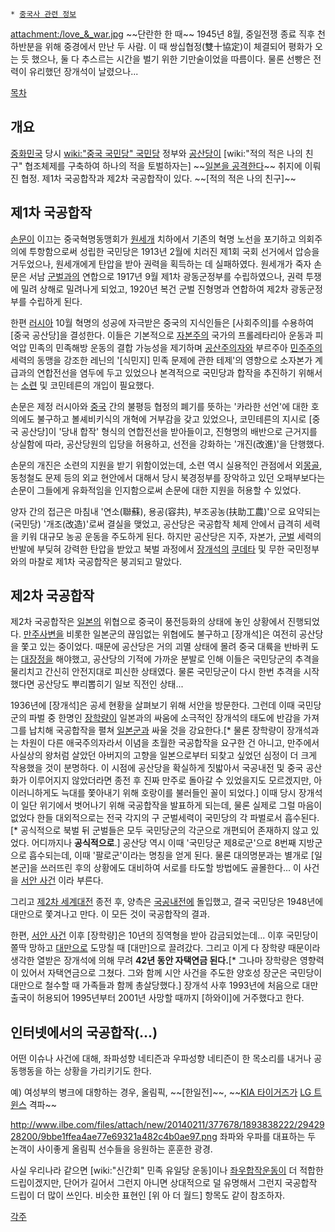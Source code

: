  * [[중국사 관련 정보]]

attachment:/love_&_war.jpg
~~단란한 한 때~~ 1945년 8월, 중일전쟁 종료 직후 천하반분을 위해 중경에서 만난 두 사람. 이 때 쌍십협정(雙十協定)이 체결되어 평화가 오는 듯 했으나, 둘 다 추스르는 시간을 벌기 위한 기만술이었을 따름이다. 물론 선빵은 전력이 유리했던 장개석이 날렸으나...

[[목차]]
== 개요 ==
[[중화민국]] 당시 [[wiki:"중국 국민당" 국민당]] 정부와 [[중국 공산당|공산당]]이 [wiki:"적의 적은 나의 친구" 협조체제를 구축하여 하나의 적을 토벌하자는] ~~[[일본을 공격한다]]~~ 취지에 이뤄진 협정. 제1차 국공합작과 제2차 국공합작이 있다. ~~[적의 적은 나의 친구]~~

== 제1차 국공합작 ==
[[손문]]이 이끄는 중국혁명동맹회가 [[원세개]] 치하에서 기존의 혁명 노선을 포기하고 의회주의에 투항함으로써 성립한 국민당은 1913년 2월에 치러진 제1회 국회 선거에서 압승을 거두었으나, 원세개에게 탄압을 받아 권력을 획득하는 데 실패하였다. 원세개가 죽자 손문은 서남 [[군벌]]과의 연합으로 1917년 9월 제1차 광동군정부를 수립하였으나, 권력 투쟁에 밀려 상해로 밀려나게 되었고, 1920년 복건 군벌 진형명과 연합하여 제2차 광동군정부를 수립하게 된다.

한편 [[러시아]] 10월 혁명의 성공에 자극받은 중국의 지식인들은 [사회주의]를 수용하여 [중국 공산당]을 결성한다. 이들은 기본적으로 [[자본주의]] 국가의 프롤레타리아 운동과 피억압 민족의 민족해방 운동의 결합 가능성을 제기하며 [[공산주의]]자와 부르주아 [[민주주의]] 세력의 동맹을 강조한 레닌의 '[식민지] 민족 문제에 관한 테제'의 영향으로 소자본가 계급과의 연합전선을 염두에 두고 있었으나 본격적으로 국민당과 합작을 추진하기 위해서는 [[소련]] 및 코민테른의 개입이 필요했다. 

손문은 제정 러시아와 [[중국]] 간의 불평등 협정의 폐기를 뜻하는 '카라한 선언'에 대한 호의에도 불구하고 볼셰비키식의 개혁에 거부감을 갖고 있었으나, 코민테른의 지시로 [중국 공산당]이 '당내 합작' 형식의 연합전선을 받아들이고, 진형명의 배반으로 근거지를 상실함에 따라, 공산당원의 입당을 허용하고, 선전을 강화하는 '개진(改進)'을 단행했다. 

손문의 개진은 소련의 지원을 받기 위함이었는데, 소련 역시 실용적인 관점에서 외[[몽골]], 동청철도 문제 등의 외교 현안에서 대해서 당시 북경정부를 장악하고 있던 오패부보다는 손문이 그들에게 유화적임을 인지함으로써 손문에 대한 지원을 허용할 수 있었다. 

양자 간의 접근은 마침내 '연소(聯蘇), 용공(容共), 부조공농(扶助工農)'으로 요약되는 (국민당) '개조(改造)'로써 결실을 맺었고, 공산당은 국공합작 체제 안에서 급격히 세력을 키워 대규모 농공 운동을 주도하게 된다. 하지만 공산당은 지주, 자본가, [[군벌]] 세력의 반발에 부딪혀 강력한 탄압을 받았고 북벌 과정에서 [[장개석]]의 [[쿠데타]] 및 무한 국민정부와의 마찰로 제1차 국공합작은 붕괴되고 말았다. 

== 제2차 국공합작 ==
제2차 국공합작은 [[일본]]의 위협으로 중국이 풍전등화의 상태에 놓인 상황에서 진행되었다. [[만주사변]]을 비롯한 일본군의 끊임없는 위협에도 불구하고 [장개석]은 여전히 공산당을 쫓고 있는 중이었다. 때문에 공산당은 거의 괴멸 상태에 몰려 중국 대륙을 반바퀴 도는 [[대장정]]을 해야했고, 공산당의 기적에 가까운 분발로 인해 이들은 국민당군의 추격을 물리치고 간신히 안전지대로 피신한 상태였다. 물론 국민당군이 다시 한번 추격을 시작했다면 공산당도 뿌리뽑히기 일보 직전인 상태...

1936년에 [장개석]은 공세 현황을 살펴보기 위해 서안을 방문한다. 그런데 이때 국민당군의 파벌 중 한명인 [[장학량]]이 일본과의 싸움에 소극적인 장개석의 태도에 반감을 가져 그를 납치해 국공합작을 펼쳐 [[일본군]]과 싸울 것을 강요한다.[* 물론 장학량이 장개석과는 차원이 다른 애국주의자라서 이념을 초월한 국공합작을 요구한 건 아니고, 만주에서 사실상의 왕처럼 살았던 아버지의 고향을 일본으로부터 되찾고 싶었던 심정이 더 크게 작용했을 것이 분명하다. 이 시점에 공산당을 확실하게 짓밟아서 국공내전 및 중국 공산화가 이루어지지 않았더라면 종전 후 진짜 만주로 돌아갈 수 있었을지도 모르겠지만, 아이러니하게도 늑대를 쫓아내기 위해 호랑이를 불러들인 꼴이 되었다.] 이때 당시 장개석이 일단 위기에서 벗어나기 위해 국공합작을 발표하게 되는데, 물론 실제로 그럴 마음이 없었다 한들 대외적으로는 전국 각지의 구 군벌세력이 국민당의 각 파벌로서 흡수된다.[* 공식적으로 북벌 뒤 군벌들은 모두 국민당군의 각군으로 개편되어 존재하지 않고 있었다. 어디까지나 '''공식적으로'''.] 공산당 역시 이때 '국민당군 제8로군'으로 8번째 지방군으로 흡수되는데, 이때 '팔로군'이라는 명칭을 얻게 된다. 물론 대의명분과는 별개로 [일본군]을 쓰러뜨린 후의 상황에도 대비하여 서로를 타도할 방법에도 골몰한다... 이 사건을 [[서안 사건]] 이라 부른다.

그리고 [[제2차 세계대전]] 종전 후, 양측은 [[국공내전]]에 돌입했고, 결국 국민당은 1948년에 대만으로 쫓겨나고 만다. 이 모든 것이 국공합작의 결과.

한편, [[서안 사건]] 이후 [장학량]은 10년의 징역형을 받아 감금되었는데... 이후 국민당이 쫄딱 망하고 [[대만]]으로 도망칠 때 [대만]으로 끌려갔다. 그리고 이게 다 장학량 때문이라 생각한 열받은 장개석에 의해 무려 '''42년 동안 자택연금 된다.'''[* 그나마 장학량은 영향력이 있어서 자택연금으로 그쳤다. 그와 함께 시안 사건을 주도한 양호성 장군은 국민당이 대만으로 철수할 때 가족들과 함께 총살당했다.] 장개석 사후 1993년에 처음으로 대만 출국이 허용되어 1995년부터 2001년 사망할 때까지 [하와이]에 거주했다고 한다.

== 인터넷에서의 국공합작(…) ==
어떤 이슈나 사건에 대해, 좌파성향 네티즌과 우파성향 네티즌이 한 목소리를 내거나 공동행동을 하는 상황을 가리키기도 한다.

예) 여성부의 병크에 대항하는 경우, 올림픽, ~~[한일전]~~, ~~[[KIA 타이거즈]]가 [[LG 트윈스]] 격파~~

http://www.ilbe.com/files/attach/new/20140211/377678/1893838222/2942928200/9bbe1ffea4ae77e69321a482c4b0ae97.png
좌파와 우파를 대표하는 두 논객이 사이좋게 올림픽 선수들을 응원하는 훈훈한 광경.

사실 우리나라 같으면 [wiki:"신간회" 민족 유일당 운동]이나 [[좌우합작운동]]이 더 적합한 드립이겠지만, 단어가 길어서 그런지 아니면 상대적으로 덜 유명해서 그런지 국공합작 드립이 더 많이 쓰인다. 비슷한 표현인 [위 아 더 월드] 항목도 같이 참조하자.

[[각주]]
